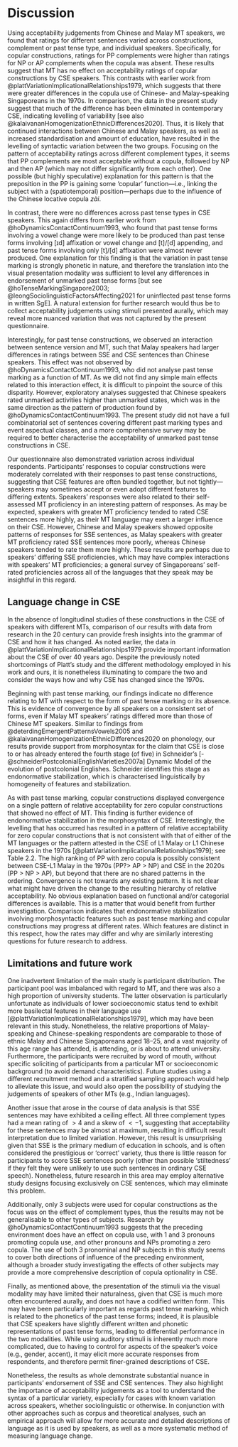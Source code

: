 # Discussion

Using acceptability judgements from Chinese and Malay MT speakers, we found that ratings for different sentences varied across constructions, complement or past tense type, and individual speakers.
Specifically, for copular constructions, ratings for PP complements were higher than ratings for NP or AP complements when the copula was absent.
These results suggest that MT has no effect on acceptability ratings of copular constructions by CSE speakers.
This contrasts with earlier work from @plattVariationImplicationalRelationships1979, which suggests that there were greater differences in the copula use of Chinese- and Malay-speaking Singaporeans in the 1970s.
In comparison, the data in the present study suggest that much of the difference has been eliminated in contemporary CSE, indicating levelling of variability [see also @kalaivananHomogenizationEthnicDifferences2020].
Thus, it is likely that continued interactions between Chinese and Malay speakers, as well as increased standardisation and amount of education, have resulted in the levelling of syntactic variation between the two groups.
Focusing on the pattern of acceptability ratings across different complement types, it seems that PP complements are most acceptable without a copula, followed by NP and then AP (which may not differ significantly from each other).
One possible (but highly speculative) explanation for this pattern is that the preposition in the PP is gaining some 'copular' function---i.e., linking the subject with a (spatiotemporal) position---perhaps due to the influence of the Chinese locative copula _zài_.

In contrast, there were no differences across past tense types in CSE speakers.
This again differs from earlier work from @hoDynamicsContactContinuum1993, who found that past tense forms involving a vowel change were more likely to be produced than past tense forms involving [ɪd] affixation or vowel change and [t]/[d] appending, and past tense forms involving only [t]/[d] affixation were almost never produced.
One explanation for this finding is that the variation in past tense marking is strongly phonetic in nature, and therefore the translation into the visual presentation modality was sufficient to level any differences in endorsement of unmarked past tense forms [but see @hoTenseMarkingSingapore2003; @leongSociolinguisticFactorsAffecting2021 for uninflected past tense forms in written SgE].
A natural extension for further research would thus be to collect acceptability judgements using stimuli presented aurally, which may reveal more nuanced variation that was not captured by the present questionnaire.

Interestingly, for past tense constructions, we observed an interaction between sentence version and MT, such that Malay speakers had larger differences in ratings between SSE and CSE sentences than Chinese speakers.
This effect was not observed by @hoDynamicsContactContinuum1993, who did not analyse past tense marking as a function of MT.
As we did not find any simple main effects related to this interaction effect, it is difficult to pinpoint the source of this disparity.
However, exploratory analyses suggested that Chinese speakers rated unmarked activities higher than unmarked states, which was in the same direction as the pattern of production found by @hoDynamicsContactContinuum1993.
The present study did not have a full combinatorial set of sentences covering different past marking types and event aspectual classes, and a more comprehensive survey may be required to better characterise the acceptability of unmarked past tense constructions in CSE.

Our questionnaire also demonstrated variation across individual respondents.
Participants' responses to copular constructions were moderately correlated with their responses to past tense constructions, suggesting that CSE features are often bundled together, but not tightly---speakers may sometimes accept or even adopt different features to differing extents.
Speakers' responses were also related to their self-assessed MT proficiency in an interesting pattern of responses.
As may be expected, speakers with greater MT proficiency tended to rated CSE sentences more highly, as their MT language may exert a larger influence on their CSE.
However, Chinese and Malay speakers showed opposite patterns of responses for SSE sentences, as Malay speakers with greater MT proficiency rated SSE sentences more poorly, whereas Chinese speakers tended to rate them more highly.
These results are perhaps due to speakers' differing SSE proficiencies, which may have complex interactions with speakers' MT proficiencies; a general survey of Singaporeans' self-rated proficiencies across all of the languages that they speak may be insightful in this regard.

## Language change in CSE
In the absence of longitudinal studies of these constructions in the CSE of speakers with different MTs, comparison of our results with data from research in the 20\textsuperscript{th} century can provide fresh insights into the grammar of CSE and how it has changed. 
As noted earlier, the data in @plattVariationImplicationalRelationships1979 provide important information about the CSE of over 40 years ago. 
Despite the previously noted shortcomings of Platt’s study and the different methodology employed in his work and ours, it is nonetheless illuminating to compare the two and consider the ways how and why CSE has changed since the 1970s.

Beginning with past tense marking, our findings indicate no difference relating to MT with respect to the form of past tense marking or its absence. 
This is evidence of convergence by all speakers on a consistent set of forms, even if Malay MT speakers’ ratings differed more than those of Chinese MT speakers. 
Similar to findings from @deterdingEmergentPatternsVowels2005 and @kalaivananHomogenizationEthnicDifferences2020 on phonology, our results provide support from morphosyntax for the claim that CSE is close to or has already entered the fourth stage (of five) in Schneider's [-@schneiderPostcolonialEnglishVarieties2007a] Dynamic Model of the evolution of postcolonial Englishes. 
Schneider identifies this stage as endonormative stabilization, which is characterised linguistically by homogeneity of features and stabilization.

As with past tense marking, copular constructions displayed convergence on a single pattern of relative acceptability for zero copular constructions that showed no effect of MT. 
This finding is further evidence of endonormative stabilization in the morphosyntax of CSE. 
Interestingly, the levelling that has occurred has resulted in a pattern of relative acceptability for zero copular constructions that is not consistent with that of either of the MT languages or the pattern attested in the CSE of L1 Malay or L1 Chinese speakers in the 1970s [@plattVariationImplicationalRelationships1979]; see Table 2.2. 
The high ranking of PP with zero copula is possibly consistent between CSE-L1 Malay in the 1970s (PP?> AP > NP) and CSE in the 2020s (PP > NP > AP), but beyond that there are no shared patterns in the ordering. 
Convergence is not towards any existing pattern. 
It is not clear what might have driven the change to the resulting hierarchy of relative acceptability. 
No obvious explanation based on functional and/or categorial differences is available. 
This is a matter that would benefit from further investigation. 
Comparison indicates that endonormative stabilization involving morphosyntactic features such as past tense marking and copular constructions may progress at different rates. 
Which features are distinct in this respect, how the rates may differ and why are similarly interesting questions for future research to address.

## Limitations and future work
One inadvertent limitation of the main study is participant distribution.
The participant pool was imbalanced with regard to MT, and there was also a high proportion of university students.
The latter observation is particularly unfortunate as individuals of lower socioeconomic status tend to exhibit more basilectal features in their language use [@plattVariationImplicationalRelationships1979], which may have been relevant in this study.
Nonetheless, the relative proportions of Malay-speaking and Chinese-speaking respondents are comparable to those of ethnic Malay and Chinese Singaporeans aged 18--25, and a vast majority of this age range has attended, is attending, or is about to attend university.
Furthermore, the participants were recruited by word of mouth, without specific soliciting of participants from a particular MT or socioeconomic background (to avoid demand characteristics).
Future studies using a different recruitment method and a stratified sampling approach would help to alleviate this issue, and would also open the possibility of studying the judgements of speakers of other MTs (e.g., Indian languages).

Another issue that arose in the course of data analysis is that SSE sentences may have exhibited a ceiling effect.
All three complement types had a mean rating of $> 4$ and a skew of $< -1$, suggesting that acceptability for these sentences may be almost at maximum, resulting in difficult result interpretation due to limited variation.
However, this result is unsurprising given that SSE is the primary medium of education in schools, and is often considered the prestigious or 'correct' variety, thus there is little reason for participants to score SSE sentences poorly (other than possible 'stiltedness' if they felt they were unlikely to use such sentences in ordinary CSE speech).
Nonetheless, future research in this area may employ alternative study designs focusing exclusively on CSE sentences, which may eliminate this problem.

Additionally, only 3\textsc{sg} subjects were used for copular constructions as the focus was on the effect of complement types, thus the results may not be generalisable to other types of subjects.
Research by @hoDynamicsContactContinuum1993 suggests that the preceding environment does have an effect on copula use, with 1\textsc{sg} and 3\textsc{sg} pronouns promoting copula use, and other pronouns and NPs promoting a zero copula.
The use of both 3\textsc{sg} pronominal and NP subjects in this study seems to cover both directions of influence of the preceding environment, although a broader study investigating the effects of other subjects may provide a more comprehensive description of copula optionality in CSE.

Finally, as mentioned above, the presentation of the stimuli via the visual modality may have limited their naturalness, given that CSE is much more often encountered aurally, and does not have a codified written form.
This may have been particularly important as regards past tense marking, which is related to the phonetics of the past tense forms; indeed, it is plausible that CSE speakers have slightly different written and phonetic representations of past tense forms, leading to differential performance in the two modalities.
While using auditory stimuli is inherently much more complicated, due to having to control for aspects of the speaker's voice (e.g., gender, accent), it may elicit more accurate responses from respondents, and therefore permit finer-grained descriptions of CSE.

Nonetheless, the results as whole demonstrate substantial nuance in participants' endorsement of SSE and CSE sentences.
They also highlight the importance of acceptability judgements as a tool to understand the syntax of a particular variety, especially for cases with known variation across speakers, whether sociolinguistic or otherwise.
In conjunction with other approaches such as corpus and theoretical analyses, such an empirical approach will allow for more accurate and detailed descriptions of language as it is used by speakers, as well as a more systematic method of measuring language change.
